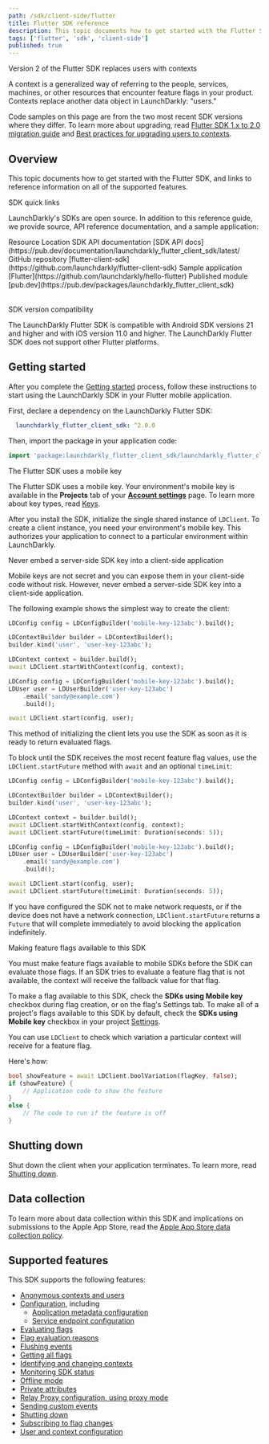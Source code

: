 ```yaml
---
path: /sdk/client-side/flutter
title: Flutter SDK reference
description: This topic documents how to get started with the Flutter SDK, and links to reference information on all of the supported features.
tags: ['flutter', 'sdk', 'client-side']
published: true
---
```


<Callout intent="info">
<CalloutTitle>Version 2 of the Flutter SDK replaces users with contexts</CalloutTitle>
<CalloutDescription>

A context is a generalized way of referring to the people, services, machines, or other resources that encounter feature flags in your product. Contexts replace another data object in LaunchDarkly: "users."

Code samples on this page are from the two most recent SDK versions where they differ. To learn more about upgrading, read [Flutter SDK 1.x to 2.0 migration guide](/sdk/client-side/flutter/migration-1-to-2) and [Best practices for upgrading users to contexts](/guides/flags/upgrading-contexts).

</CalloutDescription>
</Callout>

## Overview

This topic documents how to get started with the Flutter SDK, and links to reference information on all of the supported features.

<Callout intent="primary">
<CalloutTitle>SDK quick links</CalloutTitle>
<CalloutDescription>

LaunchDarkly's SDKs are open source. In addition to this reference guide, we provide source, API reference documentation, and a sample application:

<Table>
  <TableHeader>
    <TableHeadCell>Resource</TableHeadCell>
    <TableHeadCell>Location</TableHeadCell>
  </TableHeader>
  <TableBody>
    <TableRow>
      <TableCell>SDK API documentation</TableCell>
      <TableCell>[SDK API docs](https://pub.dev/documentation/launchdarkly_flutter_client_sdk/latest/</TableCell>
    </TableRow>
    <TableRow>
      <TableCell>GitHub repository</TableCell>
      <TableCell>[flutter-client-sdk](https://github.com/launchdarkly/flutter-client-sdk)</TableCell>
    </TableRow>
    <TableRow>
      <TableCell>Sample application</TableCell>
      <TableCell>[Flutter](https://github.com/launchdarkly/hello-flutter)</TableCell>
    </TableRow>
    <TableRow>
      <TableCell>Published module</TableCell>
      <TableCell>[pub.dev](https://pub.dev/packages/launchdarkly_flutter_client_sdk)</TableCell>
    </TableRow>
  </TableBody>
</Table>

</CalloutDescription>
</Callout>

<Callout intent="info">
<CalloutTitle>SDK version compatibility</CalloutTitle>
<CalloutDescription>

The LaunchDarkly Flutter SDK is compatible with Android SDK versions 21 and higher and with iOS version 11.0 and higher. The LaunchDarkly Flutter SDK does not support other Flutter platforms.

</CalloutDescription>
</Callout>

## Getting started

After you complete the [Getting started](/home/getting-started) process, follow these instructions to start using the LaunchDarkly SDK in your Flutter mobile application.

First, declare a dependency on the LaunchDarkly Flutter SDK:

<CodeSample>
<CSTab label="pubspec.yaml">

```yaml
  launchdarkly_flutter_client_sdk: ^2.0.0
```

</CSTab>
</CodeSample>

Then, import the package in your application code:

<CodeSample>
<CSTab label="Dart">

```dart
import 'package:launchdarkly_flutter_client_sdk/launchdarkly_flutter_client_sdk.dart';
```

</CSTab>
</CodeSample>

<Callout intent="info">
<CalloutTitle>The Flutter SDK uses a mobile key</CalloutTitle>
<CalloutDescription>

The Flutter SDK uses a mobile key. Your environment's mobile key is available in the **Projects** tab of your [**Account settings**](https://app.launchdarkly.com/settings#/projects) page. To learn more about key types, read [Keys](/sdk/concepts/client-side-server-side#keys).

</CalloutDescription>
</Callout>

After you install the SDK, initialize the single shared instance of `LDClient`. To create a client instance, you need your environment's mobile key. This authorizes your application to connect to a particular environment within LaunchDarkly.

<Callout intent="alert">
<CalloutTitle>Never embed a server-side SDK key into a client-side application</CalloutTitle>
<CalloutDescription>

Mobile keys are not secret and you can expose them in your client-side code without risk. However, never embed a server-side SDK key into a client-side application.

</CalloutDescription>
</Callout>

The following example shows the simplest way to create the client:

<CodeSample>
<CSTab label="Flutter SDK v2.0 (Dart)">

```dart
LDConfig config = LDConfigBuilder('mobile-key-123abc').build();

LDContextBuilder builder = LDContextBuilder();
builder.kind('user', 'user-key-123abc');

LDContext context = builder.build();
await LDClient.startWithContext(config, context);
```

</CSTab>
<CSTab label="Flutter SDK v1.x (Dart)">

```dart
LDConfig config = LDConfigBuilder('mobile-key-123abc').build();
LDUser user = LDUserBuilder('user-key-123abc')
    .email('sandy@example.com')
    .build();

await LDClient.start(config, user);
```

</CSTab>
</CodeSample>

This method of initializing the client lets you use the SDK as soon as it is ready to return evaluated flags.

To block until the SDK receives the most recent feature flag values, use the `LDClient.startFuture` method with `await` and an optional `timeLimit`:

<CodeSample>
<CSTab label="Flutter SDK v2.0 (Dart)">

```dart
LDConfig config = LDConfigBuilder('mobile-key-123abc').build();

LDContextBuilder builder = LDContextBuilder();
builder.kind('user', 'user-key-123abc');

LDContext context = builder.build();
await LDClient.startWithContext(config, context);
await LDClient.startFuture(timeLimit: Duration(seconds: 5));
```

</CSTab>
<CSTab label="Flutter SDK v1.x (Dart)">

```dart
LDConfig config = LDConfigBuilder('mobile-key-123abc').build();
LDUser user = LDUserBuilder('user-key-123abc')
    .email('sandy@example.com')
    .build();

await LDClient.start(config, user);
await LDClient.startFuture(timeLimit: Duration(seconds: 5));
```

</CSTab>
</CodeSample>

If you have configured the SDK not to make network requests, or if the device does not have a network connection, `LDClient.startFuture` returns a `Future` that will complete immediately to avoid blocking the application indefinitely.

<Callout intent="alert">
<CalloutTitle>Making feature flags available to this SDK</CalloutTitle>
<CalloutDescription>

You must make feature flags available to mobile SDKs before the SDK can evaluate those flags. If an SDK tries to evaluate a feature flag that is not available, the context will receive the fallback value for that flag.

To make a flag available to this SDK, check the **SDKs using Mobile key** checkbox during flag creation, or on the flag's Settings tab. To make all of a project's flags available to this SDK by default, check the **SDKs using Mobile key** checkbox in your project [Settings](https://app.launchdarkly.com/settings/projects).

</CalloutDescription>
</Callout>

You can use `LDClient` to check which variation a particular context will receive for a feature flag.

Here's how:

<CodeSample>
<CSTab label="Dart">

```dart
bool showFeature = await LDClient.boolVariation(flagKey, false);
if (showFeature) {
    // Application code to show the feature
}
else {
    // The code to run if the feature is off
}
```

</CSTab>
</CodeSample>

## Shutting down

Shut down the client when your application terminates. To learn more, read [Shutting down](/sdk/features/shutdown#flutter).

## Data collection

To learn more about data collection within this SDK and implications on submissions to the Apple App Store, read the [Apple App Store data collection policy](/sdk/concepts/apple-app-store).

## Supported features

This SDK supports the following features:

* [Anonymous contexts and users](/sdk/features/anonymous#flutter)
* [Configuration](/sdk/features/config#flutter), including
  * [Application metadata configuration](/sdk/features/app-config#flutter)
  * [Service endpoint configuration](/sdk/features/service-endpoint-configuration#flutter)
* [Evaluating flags](/sdk/features/evaluating#flutter)
* [Flag evaluation reasons](/sdk/features/evaluation-reasons#flutter)
* [Flushing events](/sdk/features/flush#flutter)
* [Getting all flags](/sdk/features/all-flags#flutter)
* [Identifying and changing contexts](/sdk/features/identify#flutter)
* [Monitoring SDK status](/sdk/features/monitoring#flutter)
* [Offline mode](/sdk/features/offline-mode#flutter)
* [Private attributes](/sdk/features/private-attributes#flutter)
* [Relay Proxy configuration, using proxy mode](/sdk/features/relay-proxy-configuration/proxy-mode#flutter)
* [Sending custom events](/sdk/features/events#flutter)
* [Shutting down](/sdk/features/shutdown#flutter)
* [Subscribing to flag changes](/sdk/features/flag-changes#flutter)
* [User and context configuration](/sdk/features/user-context-config#flutter)

